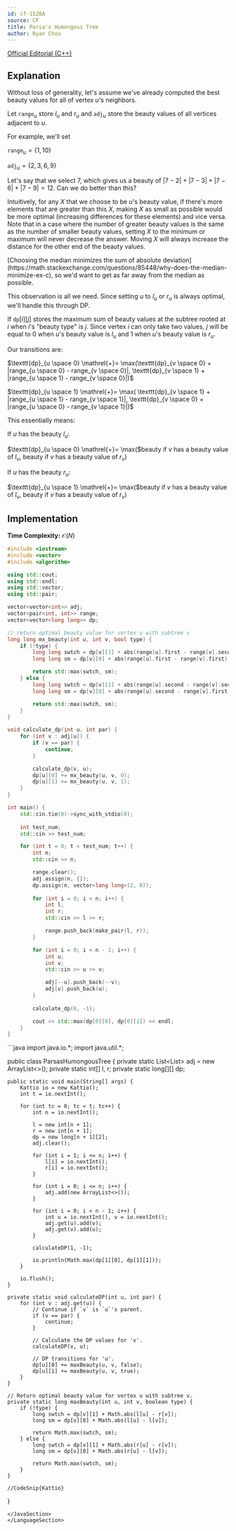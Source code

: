 ```yaml
---
id: cf-1528A
source: CF
title: Parsa's Humongous Tree
author: Ryan Chou
---
```


[Official Editorial (C++)](https://codeforces.com/blog/entry/91058)

## Explanation

Without loss of generality, let's assume we've already computed the best beauty values for all of vertex $u$'s neighbors.

Let $\texttt{range}_u$ store $l_u$ and $r_u$ and $\texttt{adj}_u$ store the beauty values of all vertices adjacent to $u$.

For example, we'll set

$\texttt{range}_u = \{1, 10\}$

$\texttt{adj}_u = \{2, 3, 6, 9\}$

Let's say that we select $7$, which gives us a beauty of $|7-2| + |7-3| + |7-6| + |7-9| = 12$. Can we do better than this?

Intuitively, for any $X$ that we choose to be $u$'s beauty value, if there's more elements that are greater than this $X$, making $X$ as small as possible would be more optimal (increasing differences for these elements) and vice versa. Note that in a case where the number of greater beauty values is the same as the number of smaller beauty values, setting $X$ to the minimum or maximum will never decrease the answer. Moving $X$ will always increase the distance for the other end of the beauty values.

<Info title="Why does this work?">
[Choosing the median minimizes the sum of absolute deviation](https://math.stackexchange.com/questions/85448/why-does-the-median-minimize-ex-c), so we'd want to get as far away from the median as possible.
</Info>

This observation is all we need. Since setting $u$ to $l_u$ or $r_u$ is always optimal, we'll handle this through DP.

If $\texttt{dp}[i][j]$ stores the maximum sum of beauty values at the subtree rooted at $i$ when $i$'s "beauty type" is $j$. Since vertex $i$ can only take two values, $j$ will be equal to $0$ when $u$'s beauty value is $l_u$ and $1$ when $u$'s beauty value is $r_u$.

Our transitions are:

$\texttt{dp}_{u \space 0} \mathrel{+}= \max(\texttt{dp}_{v \space 0} + |range_{u \space 0} - range_{v \space 0}|, \texttt{dp}_{v \space 1} + |range_{u \space 1} - range_{v \space 0}|)$

$\texttt{dp}_{u \space 1} \mathrel{+}= \max( \texttt{dp}_{v \space 1} + |range_{u \space 1} - range_{v \space 1}|, \texttt{dp}_{v \space 0} + |range_{u \space 0} - range_{v \space 1}|)$

This essentially means:

If $u$ has the beauty $l_u$:

$\texttt{dp}_{u \space 0} \mathrel{+}= \max($beauty if $v$ has a beauty value of $l_v$, beauty if $v$ has a beauty value of $r_v$)

If $u$ has the beauty $r_u$:

$\texttt{dp}_{u \space 1} \mathrel{+}= \max($beauty if $v$ has a beauty value of $l_v$, beauty if $v$ has a beauty value of $r_v$)

## Implementation

**Time Complexity:** $\mathcal{O}(N)$

<LanguageSection>
<CPPSection>

```cpp
#include <iostream>
#include <vector>
#include <algorithm>

using std::cout;
using std::endl;
using std::vector;
using std::pair;

vector<vector<int>> adj;
vector<pair<int, int>> range;
vector<vector<long long>> dp;

// return optimal beauty value for vertex u with subtree v
long long mx_beauty(int u, int v, bool type) {
	if (!type) {
		long long swtch = dp[v][1] + abs(range[u].first - range[v].second);
		long long sm = dp[v][0] + abs(range[u].first - range[v].first);

		return std::max(swtch, sm);
	} else {
		long long swtch = dp[v][1] + abs(range[u].second - range[v].second);
		long long sm = dp[v][0] + abs(range[u].second - range[v].first);

		return std::max(swtch, sm);
	}
}

void calculate_dp(int u, int par) {
	for (int v : adj[u]) {
		if (v == par) {
			continue;
		}

		calculate_dp(v, u);
		dp[u][0] += mx_beauty(u, v, 0);
		dp[u][1] += mx_beauty(u, v, 1);
	}
}

int main() {
	std::cin.tie(0)->sync_with_stdio(0);
	
	int test_num;
	std::cin >> test_num;

	for (int t = 0; t < test_num; t++) {
		int n;
		std::cin >> n;

		range.clear();
		adj.assign(n, {});
		dp.assign(n, vector<long long>(2, 0));
		
		for (int i = 0; i < n; i++) {
			int l;
			int r;
			std::cin >> l >> r;

			range.push_back(make_pair(l, r));
		}

		for (int i = 0; i < n - 1; i++) {
			int u;
			int v;
			std::cin >> u >> v;

			adj[--u].push_back(--v);
			adj[v].push_back(u);
		}
		
		calculate_dp(0, -1);

		cout << std::max(dp[0][0], dp[0][1]) << endl;
	}
}
```
</CPPSection>

<JavaSection>
```java
import java.io.*;
import java.util.*;

public class ParsasHumongousTree {
	private static List<List<Integer>> adj = new ArrayList<>();
	private static int[] l, r;
	private static long[][] dp;

	public static void main(String[] args) {
	    Kattio io = new Kattio();
		int t = io.nextInt();

		for (int tc = 0; tc < t; tc++) {
			int n = io.nextInt();

			l = new int[n + 1];
			r = new int[n + 1];
			dp = new long[n + 1][2];
			adj.clear();

			for (int i = 1; i <= n; i++) {
				l[i] = io.nextInt();
				r[i] = io.nextInt();
			}

			for (int i = 0; i <= n; i++) {
				adj.add(new ArrayList<>());
			}

			for (int i = 0; i < n - 1; i++) {
				int u = io.nextInt(), v = io.nextInt();
				adj.get(u).add(v);
				adj.get(v).add(u);
			}

			calculateDP(1, -1);

			io.println(Math.max(dp[1][0], dp[1][1]));
		}

		io.flush();
	}

	private static void calculateDP(int u, int par) {
		for (int v : adj.get(u)) {
			// Continue if `v` is `u`'s parent.
			if (v == par) {
				continue;
			}

			// Calculate the DP values for 'v'.
			calculateDP(v, u);

			// DP transitions for 'u'.
			dp[u][0] += maxBeauty(u, v, false);
			dp[u][1] += maxBeauty(u, v, true);
		}
	}

	// Return optimal beauty value for vertex u with subtree v.
	private static long maxBeauty(int u, int v, boolean type) {
		if (!type) {
			long swtch = dp[v][1] + Math.abs(l[u] - r[v]);
			long sm = dp[v][0] + Math.abs(l[u] - l[v]);

			return Math.max(swtch, sm);
		} else {
			long swtch = dp[v][1] + Math.abs(r[u] - r[v]);
			long sm = dp[v][0] + Math.abs(r[u] - l[v]);

			return Math.max(swtch, sm);
		}
	}

	//CodeSnip{Kattio}
}
```
</JavaSection>
</LanguageSection>
